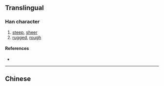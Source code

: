 {{also|嶇}}
{{character info/new}}
==Translingual==

===Han character===
{{Han char|rn=46|rad=山|as=04|sn=7|four=|canj=USK|ids=⿰山区}}

# [[steep]], [[sheer]]
# [[rugged]], [[rough]]

====References====
* {{Han ref|kx=0308.331|hdz=10762.140|uh=5C96|ud=23702}}

----

==Chinese==
{{zh-see|嶇}}